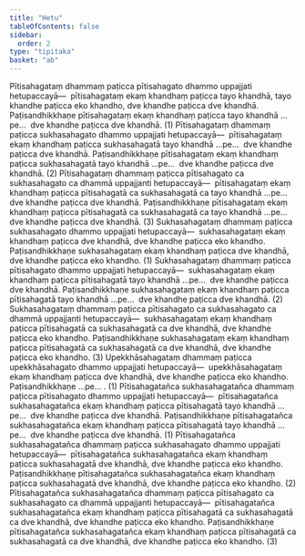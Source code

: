 ```yaml
---
title: "Hetu"
tableOfContents: false
sidebar:
  order: 2
type: "tipitaka"
basket: "ab"
---
```



<DynamicBreadcrumb />

<Division number="1">

<Paragraph number="640">
Pītisahagataṃ dhammaṃ paṭicca pītisahagato dhammo uppajjati hetupaccayā—  pītisahagataṃ ekaṃ khandhaṃ paṭicca tayo khandhā, tayo khandhe paṭicca eko khandho, dve khandhe paṭicca dve khandhā. Paṭisandhikkhaṇe pītisahagataṃ ekaṃ khandhaṃ paṭicca tayo khandhā …pe…  dve khandhe paṭicca dve khandhā. (1)
</Paragraph>

<Paragraph number="641">
Pītisahagataṃ dhammaṃ paṭicca sukhasahagato dhammo uppajjati hetupaccayā—  pītisahagataṃ ekaṃ khandhaṃ paṭicca sukhasahagatā tayo khandhā …pe…  dve khandhe paṭicca dve khandhā. Paṭisandhikkhaṇe pītisahagataṃ ekaṃ khandhaṃ paṭicca sukhasahagatā tayo khandhā …pe…  dve khandhe paṭicca dve khandhā. (2)
</Paragraph>

<Paragraph number="642">
Pītisahagataṃ dhammaṃ paṭicca pītisahagato ca sukhasahagato ca dhammā uppajjanti hetupaccayā—  pītisahagataṃ ekaṃ khandhaṃ paṭicca pītisahagatā ca sukhasahagatā ca tayo khandhā …pe…  dve khandhe paṭicca dve khandhā. Paṭisandhikkhaṇe pītisahagataṃ ekaṃ khandhaṃ paṭicca pītisahagatā ca sukhasahagatā ca tayo khandhā …pe…  dve khandhe paṭicca dve khandhā. (3)
</Paragraph>

</Division>
<Division number="2">

<Paragraph number="643">
Sukhasahagataṃ dhammaṃ paṭicca sukhasahagato dhammo uppajjati hetupaccayā—  sukhasahagataṃ ekaṃ khandhaṃ paṭicca dve khandhā, dve khandhe paṭicca eko khandho. Paṭisandhikkhaṇe sukhasahagataṃ ekaṃ khandhaṃ paṭicca dve khandhā, dve khandhe paṭicca eko khandho. (1)
</Paragraph>

<Paragraph number="644">
Sukhasahagataṃ dhammaṃ paṭicca pītisahagato dhammo uppajjati hetupaccayā—  sukhasahagataṃ ekaṃ khandhaṃ paṭicca pītisahagatā tayo khandhā …pe…  dve khandhe paṭicca dve khandhā. Paṭisandhikkhaṇe sukhasahagataṃ ekaṃ khandhaṃ paṭicca pītisahagatā tayo khandhā …pe…  dve khandhe paṭicca dve khandhā. (2)
</Paragraph>

<Paragraph number="645">
Sukhasahagataṃ dhammaṃ paṭicca pītisahagato ca sukhasahagato ca dhammā uppajjanti hetupaccayā—  sukhasahagataṃ ekaṃ khandhaṃ paṭicca pītisahagatā ca sukhasahagatā ca dve khandhā, dve khandhe paṭicca eko khandho. Paṭisandhikkhaṇe sukhasahagataṃ ekaṃ khandhaṃ paṭicca pītisahagatā ca sukhasahagatā ca dve khandhā, dve khandhe paṭicca eko khandho. (3)
</Paragraph>

</Division>
<Division number="3">

<Paragraph number="646">
Upekkhāsahagataṃ dhammaṃ paṭicca upekkhāsahagato dhammo uppajjati hetupaccayā—  upekkhāsahagataṃ ekaṃ khandhaṃ paṭicca dve khandhā, dve khandhe paṭicca eko khandho. Paṭisandhikkhaṇe …pe… . (1)
</Paragraph>

<Paragraph number="647">
Pītisahagatañca sukhasahagatañca dhammaṃ paṭicca pītisahagato dhammo uppajjati hetupaccayā—  pītisahagatañca sukhasahagatañca ekaṃ khandhaṃ paṭicca pītisahagatā tayo khandhā …pe…  dve khandhe paṭicca dve khandhā. Paṭisandhikkhaṇe pītisahagatañca sukhasahagatañca ekaṃ khandhaṃ paṭicca pītisahagatā tayo khandhā …pe…  dve khandhe paṭicca dve khandhā. (1)
</Paragraph>

<Paragraph number="648">
Pītisahagatañca sukhasahagatañca dhammaṃ paṭicca sukhasahagato dhammo uppajjati hetupaccayā—  pītisahagatañca sukhasahagatañca ekaṃ khandhaṃ paṭicca sukhasahagatā dve khandhā, dve khandhe paṭicca eko khandho. Paṭisandhikkhaṇe pītisahagatañca sukhasahagatañca ekaṃ khandhaṃ paṭicca sukhasahagatā dve khandhā, dve khandhe paṭicca eko khandho. (2)
</Paragraph>

<Paragraph number="649">
Pītisahagatañca sukhasahagatañca dhammaṃ paṭicca pītisahagato ca sukhasahagato ca dhammā uppajjanti hetupaccayā—  pītisahagatañca sukhasahagatañca ekaṃ khandhaṃ paṭicca pītisahagatā ca sukhasahagatā ca dve khandhā, dve khandhe paṭicca eko khandho. Paṭisandhikkhaṇe pītisahagatañca sukhasahagatañca ekaṃ khandhaṃ paṭicca pītisahagatā ca sukhasahagatā ca dve khandhā, dve khandhe paṭicca eko khandho. (3)
</Paragraph>
</Division>